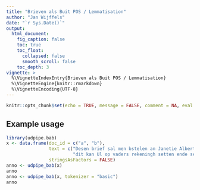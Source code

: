 ```yaml
---
title: "Brieven als Buit POS / Lemmatisation"
author: "Jan Wijffels"
date: "`r Sys.Date()`"
output:
  html_document:
    fig_caption: false
    toc: true
    toc_float:
      collapsed: false
      smooth_scroll: false
    toc_depth: 3
vignette: >
  %\VignetteIndexEntry{Brieven als Buit POS / Lemmatisation}
  %\VignetteEngine{knitr::rmarkdown}
  %\VignetteEncoding{UTF-8}
---
```



```r
knitr::opts_chunk$set(echo = TRUE, message = FALSE, comment = NA, eval = TRUE)
```

## Example usage


```r
library(udpipe.bab)
x <- data.frame(doc_id = c("a", "b"), 
                text = c("Desen brief sal men bstelen an Janetie Alberts woont in fredrickstadt", 
                         "dit kan Ul op vaders rekeningh setten ende senden"), 
                stringsAsFactors = FALSE)
anno <- udpipe_bab(x)
anno
anno <- udpipe_bab(x, tokenizer = "basic")
anno
```
